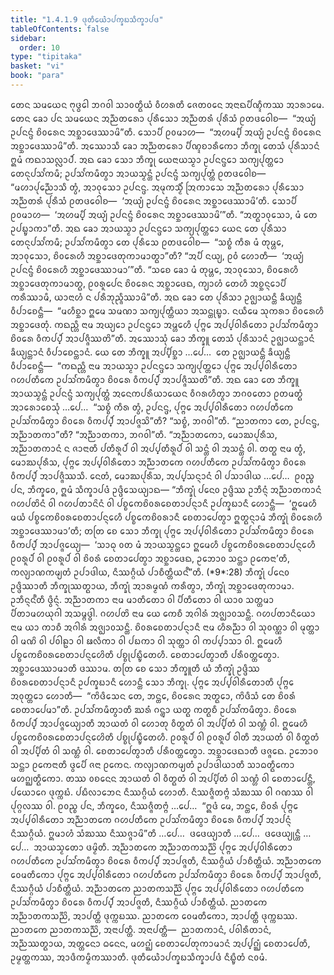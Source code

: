 ```yaml
---
title: "1.4.1.9 ᨴᩩᨲᩥᨿᩮᩫᩣᨸᨠ᩠ᨡᨭᩈᩥᨠ᩠ᨡᩣᨸᨴ"
tableOfContents: false
sidebar:
  order: 10
type: "tipitaka"
basket: "vi"
book: "para"
---
```



<DynamicBreadcrumb />

<Division number="532" book="para">

<Paragraph number="2041" book="para">
ᨲᩮᨶ ᩈᨾᨿᩮᨶ ᨻᩩᨴ᩠ᨵᩮᩤ ᨽᨣᩅᩤ ᩈᩣᩅᨲ᩠ᨳᩥᨿᩴ ᩅᩥᩉᩁᨲᩥ ᨩᩮᨲᩅᨶᩮ ᩋᨶᩣᨳᨸᩥᨱ᩠ᨯᩥᨠᩔ ᩋᩣᩁᩣᨾᩮ. ᨲᩮᨶ ᨡᩮᩣ ᨸᨶ ᩈᨾᨿᩮᨶ ᩋᨬ᩠ᨬᨲᩁᩮᩣ ᨸᩩᩁᩥᩈᩮᩣ ᩋᨬ᩠ᨬᨲᩁᩴ ᨸᩩᩁᩥᩈᩴ ᩑᨲᨴᩅᩮᩤᨧ—  “ᩋᨿ᩠ᨿᩴ ᩏᨸᨶᨶ᩠ᨴᩴ ᨧᩦᩅᩁᩮᨶ ᩋᨧ᩠ᨨᩣᨴᩮᩔᩣᨾᩦ”ᨲᩥ. ᩈᩮᩣᨸᩥ ᩑᩅᨾᩣᩉ—  “ᩋᩉᨾ᩠ᨸᩥ ᩋᨿ᩠ᨿᩴ ᩏᨸᨶᨶ᩠ᨴᩴ ᨧᩦᩅᩁᩮᨶ ᩋᨧ᩠ᨨᩣᨴᩮᩔᩣᨾᩦ”ᨲᩥ. ᩋᩔᩮᩣᩈᩥ ᨡᩮᩣ ᩋᨬ᩠ᨬᨲᩁᩮᩣ ᨸᩥᨱ᩠ᨯᨧᩣᩁᩥᨠᩮᩣ ᨽᩥᨠ᩠ᨡᩩ ᨲᩮᩈᩴ ᨸᩩᩁᩥᩈᩣᨶᩴ ᩍᨾᩴ ᨠᨳᩣᩈᩃᩖᩣᨸᩴ. ᩋᨳ ᨡᩮᩣ ᩈᩮᩣ ᨽᩥᨠ᩠ᨡᩩ ᨿᩮᨶᩣᨿᩈ᩠ᨾᩣ ᩏᨸᨶᨶ᩠ᨴᩮᩣ ᩈᨠ᩠ᨿᨸᩩᨲ᩠ᨲᩮᩣ ᨲᩮᨶᩩᨸᩈᩘᨠᨾᩥ; ᩏᨸᩈᩘᨠᨾᩥᨲ᩠ᩅᩣ ᩋᩣᨿᩈ᩠ᨾᨶ᩠ᨲᩴ ᩏᨸᨶᨶ᩠ᨴᩴ ᩈᨠ᩠ᨿᨸᩩᨲ᩠ᨲᩴ ᩑᨲᨴᩅᩮᩤᨧ—  “ᨾᩉᩣᨸᩩᨬ᩠ᨬᩮᩣᩈᩥ ᨲ᩠ᩅᩴ, ᩋᩣᩅᩩᩈᩮᩣ ᩏᨸᨶᨶ᩠ᨴ. ᩋᨾᩩᨠᩈ᩠ᨾᩥᩴ ᩒᨠᩣᩈᩮ ᩋᨬ᩠ᨬᨲᩁᩮᩣ ᨸᩩᩁᩥᩈᩮᩣ ᩋᨬ᩠ᨬᨲᩁᩴ ᨸᩩᩁᩥᩈᩴ ᩑᨲᨴᩅᩮᩤᨧ—  ‘ᩋᨿ᩠ᨿᩴ ᩏᨸᨶᨶ᩠ᨴᩴ ᨧᩦᩅᩁᩮᨶ ᩋᨧ᩠ᨨᩣᨴᩮᩔᩣᨾᩦ’ᨲᩥ. ᩈᩮᩣᨸᩥ ᩑᩅᨾᩣᩉ—  ‘ᩋᩉᨾ᩠ᨸᩥ ᩋᨿ᩠ᨿᩴ ᩏᨸᨶᨶ᩠ᨴᩴ ᨧᩦᩅᩁᩮᨶ ᩋᨧ᩠ᨨᩣᨴᩮᩔᩣᨾᩦ’”ᨲᩥ. “ᩋᨲ᩠ᨳᩣᩅᩩᩈᩮᩣ, ᨾᩴ ᨲᩮ ᩏᨸᨭ᩠ᨮᩣᨠᩣ”ᨲᩥ.
</Paragraph>

<Paragraph number="2042" book="para">
ᩋᨳ ᨡᩮᩣ ᩋᩣᨿᩈ᩠ᨾᩣ ᩏᨸᨶᨶ᩠ᨴᩮᩣ ᩈᨠ᩠ᨿᨸᩩᨲ᩠ᨲᩮᩣ ᨿᩮᨶ ᨲᩮ ᨸᩩᩁᩥᩈᩣ ᨲᩮᨶᩩᨸᩈᩘᨠᨾᩥ; ᩏᨸᩈᩘᨠᨾᩥᨲ᩠ᩅᩣ ᨲᩮ ᨸᩩᩁᩥᩈᩮ ᩑᨲᨴᩅᩮᩤᨧ—  “ᩈᨧ᩠ᨧᩴ ᨠᩥᩁ ᨾᩴ ᨲᩩᨾ᩠ᩉᩮ, ᩋᩣᩅᩩᩈᩮᩣ, ᨧᩦᩅᩁᩮᩉᩥ ᩋᨧ᩠ᨨᩣᨴᩮᨲᩩᨠᩣᨾᩣᨲ᩠ᨳᩣ”ᨲᩥ? “ᩋᨸᩥ ᨶᨿ᩠ᨿ, ᩑᩅᩴ ᩉᩮᩣᨲᩥ—  ‘ᩋᨿ᩠ᨿᩴ ᩏᨸᨶᨶ᩠ᨴᩴ ᨧᩦᩅᩁᩮᩉᩥ ᩋᨧ᩠ᨨᩣᨴᩮᩔᩣᨾᩣ’”ᨲᩥ. “ᩈᨧᩮ ᨡᩮᩣ ᨾᩴ ᨲᩩᨾ᩠ᩉᩮ, ᩋᩣᩅᩩᩈᩮᩣ, ᨧᩦᩅᩁᩮᩉᩥ ᩋᨧ᩠ᨨᩣᨴᩮᨲᩩᨠᩣᨾᩣᨲ᩠ᨳ, ᩑᩅᩁᩪᨸᩮᨶ ᨧᩦᩅᩁᩮᨶ ᩋᨧ᩠ᨨᩣᨴᩮᨳ, ᨠ᩠ᨿᩣᩉᩴ ᨲᩮᩉᩥ ᩋᨧ᩠ᨨᨶ᩠ᨶᩮᩣᨸᩥ ᨠᩁᩥᩔᩣᨾᩥ, ᨿᩣᨶᩣᩉᩴ ᨶ ᨸᩁᩥᨽᩩᨬ᩠ᨩᩥᩔᩣᨾᩦ”ᨲᩥ. ᩋᨳ ᨡᩮᩣ ᨲᩮ ᨸᩩᩁᩥᩈᩣ ᩏᨩ᩠ᨫᩣᨿᨶ᩠ᨲᩥ ᨡᩥᨿ᩠ᨿᨶ᩠ᨲᩥ ᩅᩥᨸᩣᨧᩮᨶ᩠ᨲᩥ—  “ᨾᩉᩥᨧ᩠ᨨᩣ ᩍᨾᩮ ᩈᨾᨱᩣ ᩈᨠ᩠ᨿᨸᩩᨲ᩠ᨲᩥᨿᩣ ᩋᩈᨶ᩠ᨲᩩᨭ᩠ᨮᩣ. ᨶᨿᩥᨾᩮ ᩈᩩᨠᩁᩣ ᨧᩦᩅᩁᩮᩉᩥ ᩋᨧ᩠ᨨᩣᨴᩮᨲᩩᩴ. ᨠᨳᨬ᩠ᩉᩥ ᨶᩣᨾ ᩋᨿ᩠ᨿᩮᩣ ᩏᨸᨶᨶ᩠ᨴᩮᩣ ᩋᨾ᩠ᩉᩮᩉᩥ ᨸᩩᨻ᩠ᨻᩮ ᩋᨸ᩠ᨸᩅᩤᩁᩥᨲᩮᩣ ᩏᨸᩈᩘᨠᨾᩥᨲ᩠ᩅᩣ ᨧᩦᩅᩁᩮ ᩅᩥᨠᨸ᩠ᨸᩴ ᩋᩣᨸᨩ᩠ᨩᩥᩔᨲᩦ”ᨲᩥ.
</Paragraph>

<Paragraph number="2043" book="para">
ᩋᩔᩮᩣᩈᩩᩴ ᨡᩮᩣ ᨽᩥᨠ᩠ᨡᩪ ᨲᩮᩈᩴ ᨸᩩᩁᩥᩈᩣᨶᩴ ᩏᨩ᩠ᨫᩣᨿᨶ᩠ᨲᩣᨶᩴ ᨡᩥᨿ᩠ᨿᨶ᩠ᨲᩣᨶᩴ ᩅᩥᨸᩣᨧᩮᨶ᩠ᨲᩣᨶᩴ. ᨿᩮ ᨲᩮ ᨽᩥᨠ᩠ᨡᩪ ᩋᨸ᩠ᨸᩥᨧ᩠ᨨᩣ …ᨸᩮ…  ᨲᩮ ᩏᨩ᩠ᨫᩣᨿᨶ᩠ᨲᩥ ᨡᩥᨿ᩠ᨿᨶ᩠ᨲᩥ ᩅᩥᨸᩣᨧᩮᨶ᩠ᨲᩥ—  “ᨠᨳᨬ᩠ᩉᩥ ᨶᩣᨾ ᩋᩣᨿᩈ᩠ᨾᩣ ᩏᨸᨶᨶ᩠ᨴᩮᩣ ᩈᨠ᩠ᨿᨸᩩᨲ᩠ᨲᩮᩣ ᨸᩩᨻ᩠ᨻᩮ ᩋᨸ᩠ᨸᩅᩤᩁᩥᨲᩮᩣ ᨣᩉᨸᨲᩥᨠᩮ ᩏᨸᩈᩘᨠᨾᩥᨲ᩠ᩅᩣ ᨧᩦᩅᩁᩮ ᩅᩥᨠᨸ᩠ᨸᩴ ᩋᩣᨸᨩ᩠ᨩᩥᩔᨲᩦ”ᨲᩥ.
</Paragraph>

<Paragraph number="2044" book="para">
ᩋᨳ ᨡᩮᩣ ᨲᩮ ᨽᩥᨠ᩠ᨡᩪ ᩋᩣᨿᩈ᩠ᨾᨶ᩠ᨲᩴ ᩏᨸᨶᨶ᩠ᨴᩴ ᩈᨠ᩠ᨿᨸᩩᨲ᩠ᨲᩴ ᩋᨶᩮᨠᨸᩁᩥᨿᩣᨿᩮᨶ ᩅᩥᨣᩁᩉᩥᨲ᩠ᩅᩣ ᨽᨣᩅᨲᩮᩣ ᩑᨲᨾᨲ᩠ᨳᩴ ᩋᩣᩁᩮᩣᨧᩮᩈᩩᩴ …ᨸᩮ…  “ᩈᨧ᩠ᨧᩴ ᨠᩥᩁ ᨲ᩠ᩅᩴ, ᩏᨸᨶᨶ᩠ᨴ, ᨸᩩᨻ᩠ᨻᩮ ᩋᨸ᩠ᨸᩅᩤᩁᩥᨲᩮᩣ ᨣᩉᨸᨲᩥᨠᩮ ᩏᨸᩈᩘᨠᨾᩥᨲ᩠ᩅᩣ ᨧᩦᩅᩁᩮ ᩅᩥᨠᨸ᩠ᨸᩴ ᩋᩣᨸᨩ᩠ᨩᩈᩦ”ᨲᩥ? “ᩈᨧ᩠ᨧᩴ, ᨽᨣᩅᩤ”ᨲᩥ. “ᨬᩣᨲᨠᩣ ᨲᩮ, ᩏᨸᨶᨶ᩠ᨴ, ᩋᨬ᩠ᨬᩣᨲᨠᩣ”ᨲᩥ? “ᩋᨬ᩠ᨬᩣᨲᨠᩣ, ᨽᨣᩅᩤ”ᨲᩥ. “ᩋᨬ᩠ᨬᩣᨲᨠᩮᩣ, ᨾᩮᩣᨥᨸᩩᩁᩥᩈ, ᩋᨬ᩠ᨬᩣᨲᨠᩣᨶᩴ ᨶ ᨩᩣᨶᩣᨲᩥ ᨸᨲᩥᩁᩪᨸᩴ ᩅᩤ ᩋᨸ᩠ᨸᨲᩥᩁᩪᨸᩴ ᩅᩤ ᩈᨶ᩠ᨲᩴ ᩅᩤ ᩋᩈᨶ᩠ᨲᩴ ᩅᩤ. ᨲᨲ᩠ᨳ ᨶᩣᨾ ᨲ᩠ᩅᩴ, ᨾᩮᩣᨥᨸᩩᩁᩥᩈ, ᨸᩩᨻ᩠ᨻᩮ ᩋᨸ᩠ᨸᩅᩤᩁᩥᨲᩮᩣ ᩋᨬ᩠ᨬᩣᨲᨠᩮ ᨣᩉᨸᨲᩥᨠᩮ ᩏᨸᩈᩘᨠᨾᩥᨲ᩠ᩅᩣ ᨧᩦᩅᩁᩮ ᩅᩥᨠᨸ᩠ᨸᩴ ᩋᩣᨸᨩ᩠ᨩᩥᩔᩈᩥ. ᨶᩮᨲᩴ, ᨾᩮᩣᨥᨸᩩᩁᩥᩈ, ᩋᨸ᩠ᨸᩈᨶ᩠ᨶᩣᨶᩴ ᩅᩤ ᨸᩈᩣᨴᩤᨿ …ᨸᩮ…  ᩑᩅᨬ᩠ᨧ ᨸᨶ, ᨽᩥᨠ᩠ᨡᩅᩮ, ᩍᨾᩴ ᩈᩥᨠ᩠ᨡᩣᨸᨴᩴ ᩏᨴ᩠ᨴᩥᩈᩮᨿ᩠ᨿᩣᨳ—
</Paragraph>

</Division>
<Division number="533" book="para">

<Paragraph number="2045" book="para">
<Emphasis>“ᨽᩥᨠ᩠ᨡᩩᩴ ᨸᨶᩮᩅ ᩏᨴ᩠ᨴᩥᩔ ᩏᨽᩥᨶ᩠ᨶᩴ ᩋᨬ᩠ᨬᩣᨲᨠᩣᨶᩴ ᨣᩉᨸᨲᩦᨶᩴ ᩅᩤ ᨣᩉᨸᨲᩣᨶᩦᨶᩴ ᩅᩤ ᨸᨧ᩠ᨧᩮᨠᨧᩦᩅᩁᨧᩮᨲᩣᨸᨶ᩠ᨶᩣᨶᩥ ᩏᨸᨠ᩠ᨡᨭᩣᨶᩥ ᩉᩮᩣᨶ᩠ᨲᩥ—  ‘ᩍᨾᩮᩉᩥ ᨾᨿᩴ ᨸᨧ᩠ᨧᩮᨠᨧᩦᩅᩁᨧᩮᨲᩣᨸᨶ᩠ᨶᩮᩉᩥ ᨸᨧ᩠ᨧᩮᨠᨧᩦᩅᩁᩣᨶᩥ ᨧᩮᨲᩣᨸᩮᨲ᩠ᩅᩣ ᩍᨲ᩠ᨳᨶ᩠ᨶᩣᨾᩴ ᨽᩥᨠ᩠ᨡᩩᩴ ᨧᩦᩅᩁᩮᩉᩥ ᩋᨧ᩠ᨨᩣᨴᩮᩔᩣᨾᩣ’ᨲᩥ; ᨲᨲᩕ ᨧᩮ ᩈᩮᩣ ᨽᩥᨠ᩠ᨡᩩ ᨸᩩᨻ᩠ᨻᩮ ᩋᨸ᩠ᨸᩅᩤᩁᩥᨲᩮᩣ ᩏᨸᩈᩘᨠᨾᩥᨲ᩠ᩅᩣ ᨧᩦᩅᩁᩮ ᩅᩥᨠᨸ᩠ᨸᩴ ᩋᩣᨸᨩ᩠ᨩᩮᨿ᩠ᨿ—  ‘ᩈᩣᨵᩩ ᩅᨲ ᨾᩴ ᩋᩣᨿᩈ᩠ᨾᨶ᩠ᨲᩮᩣ ᩍᨾᩮᩉᩥ ᨸᨧ᩠ᨧᩮᨠᨧᩦᩅᩁᨧᩮᨲᩣᨸᨶ᩠ᨶᩮᩉᩥ ᩑᩅᩁᩪᨸᩴ ᩅᩤ ᩑᩅᩁᩪᨸᩴ ᩅᩤ ᨧᩦᩅᩁᩴ ᨧᩮᨲᩣᨸᩮᨲ᩠ᩅᩣ ᩋᨧ᩠ᨨᩣᨴᩮᨳ, ᩏᨽᩮᩣᩅ ᩈᨶ᩠ᨲᩣ ᩑᨠᩮᨶᩣ’ᨲᩥ, ᨠᩃ᩠ᨿᩣᨱᨠᨾ᩠ᨿᨲᩴ ᩏᨸᩣᨴᩤᨿ, ᨶᩥᩔᨣ᩠ᨣᩥᨿᩴ ᨸᩣᨧᩥᨲ᩠ᨲᩥᨿᨶ᩺”</Emphasis>ᨲᩥ. (*9*:<Emphasis>28</Emphasis>)
</Paragraph>

</Division>
<Division number="534" book="para">

<Paragraph number="2046" book="para">
<Emphasis>ᨽᩥᨠ᩠ᨡᩩᩴ ᨸᨶᩮᩅ ᩏᨴ᩠ᨴᩥᩔᩣ</Emphasis>ᨲᩥ ᨽᩥᨠ᩠ᨡᩩᩔᨲ᩠ᨳᩣᨿ, ᨽᩥᨠ᩠ᨡᩩᩴ ᩋᩣᩁᨾ᩠ᨾᨱᩴ ᨠᩁᩥᨲ᩠ᩅᩣ, ᨽᩥᨠ᩠ᨡᩩᩴ ᩋᨧ᩠ᨨᩣᨴᩮᨲᩩᨠᩣᨾᩣ.
</Paragraph>

<Paragraph number="2047" book="para">
<Emphasis>ᩏᨽᩥᨶ᩠ᨶᨶ᩺</Emphasis>ᨲᩥ ᨴ᩠ᩅᩥᨶ᩠ᨶᩴ.
</Paragraph>

<Paragraph number="2048" book="para">
<Emphasis>ᩋᨬ᩠ᨬᩣᨲᨠᩣ</Emphasis> ᨶᩣᨾ ᨾᩣᨲᩥᨲᩮᩣ ᩅᩤ ᨸᩥᨲᩥᨲᩮᩣ ᩅᩤ ᨿᩣᩅ ᩈᨲ᩠ᨲᨾᩣ ᨸᩥᨲᩣᨾᩉᨿᩩᨣᩤ ᩋᩈᨾ᩠ᨻᨴ᩠ᨵᩤ.
</Paragraph>

<Paragraph number="2049" book="para">
<Emphasis>ᨣᩉᨸᨲᩦ</Emphasis> ᨶᩣᨾ ᨿᩮ ᨠᩮᨧᩥ ᩋᨣᩤᩁᩴ ᩋᨩ᩠ᨫᩣᩅᩈᨶ᩠ᨲᩥ.
</Paragraph>

<Paragraph number="2050" book="para">
<Emphasis>ᨣᩉᨸᨲᩣᨶᩥᨿᩮᩣ</Emphasis> ᨶᩣᨾ ᨿᩣ ᨠᩣᨧᩥ ᩋᨣᩤᩁᩴ ᩋᨩ᩠ᨫᩣᩅᩈᨶ᩠ᨲᩥ.
</Paragraph>

<Paragraph number="2051" book="para">
<Emphasis>ᨧᩦᩅᩁᨧᩮᨲᩣᨸᨶ᩠ᨶᩣᨶᩥ</Emphasis> ᨶᩣᨾ ᩉᩥᩁᨬ᩠ᨬᩣ ᩅᩤ ᩈᩩᩅᨱ᩠ᨱᩣ ᩅᩤ ᨾᩩᨲ᩠ᨲᩣ ᩅᩤ ᨾᨱᩦ ᩅᩤ ᨸᩅᩤᩊᩣ ᩅᩤ ᨹᩃᩥᨠᩣ ᩅᩤ ᨸᨭᨠᩣ ᩅᩤ ᩈᩩᨲ᩠ᨲᩣ ᩅᩤ ᨠᨸ᩠ᨸᩣᩈᩣ ᩅᩤ.
</Paragraph>

<Paragraph number="2052" book="para">
<Emphasis>ᩍᨾᩮᩉᩥ ᨸᨧ᩠ᨧᩮᨠᨧᩦᩅᩁᨧᩮᨲᩣᨸᨶ᩠ᨶᩮᩉᩦ</Emphasis>ᨲᩥ ᨸᨧ᩠ᨧᩩᨸᨭ᩠ᨮᩥᨲᩮᩉᩥ.
</Paragraph>

<Paragraph number="2053" book="para">
<Emphasis>ᨧᩮᨲᩣᨸᩮᨲ᩠ᩅᩣ</Emphasis>ᨲᩥ ᨸᩁᩥᩅᨲ᩠ᨲᩮᨲ᩠ᩅᩣ.
</Paragraph>

<Paragraph number="2054" book="para">
<Emphasis>ᩋᨧ᩠ᨨᩣᨴᩮᩔᩣᨾᩣ</Emphasis>ᨲᩥ ᨴᩔᩣᨾ.
</Paragraph>

<Paragraph number="2055" book="para">
<Emphasis>ᨲᨲᩕ ᨧᩮ ᩈᩮᩣ ᨽᩥᨠ᩠ᨡᩪ</Emphasis>ᨲᩥ ᨿᩴ ᨽᩥᨠ᩠ᨡᩩᩴ ᩏᨴ᩠ᨴᩥᩔ ᨧᩦᩅᩁᨧᩮᨲᩣᨸᨶ᩠ᨶᩣᨶᩥ ᩏᨸᨠ᩠ᨡᨭᩣᨶᩥ ᩉᩮᩣᨶ᩠ᨲᩥ ᩈᩮᩣ ᨽᩥᨠ᩠ᨡᩩ.
</Paragraph>

<Paragraph number="2056" book="para">
<Emphasis>ᨸᩩᨻ᩠ᨻᩮ ᩋᨸ᩠ᨸᩅᩤᩁᩥᨲᩮᩣ</Emphasis>ᨲᩥ ᨸᩩᨻ᩠ᨻᩮ ᩋᩅᩩᨲ᩠ᨲᩮᩣ ᩉᩮᩣᨲᩥ—  “ᨠᩦᨴᩥᩈᩮᨶ ᨲᩮ, ᨽᨶ᩠ᨲᩮ, ᨧᩦᩅᩁᩮᨶ ᩋᨲ᩠ᨳᩮᩣ, ᨠᩦᨴᩥᩈᩴ ᨲᩮ ᨧᩦᩅᩁᩴ ᨧᩮᨲᩣᨸᩮᨾᩣ”ᨲᩥ.
</Paragraph>

<Paragraph number="2057" book="para">
<Emphasis>ᩏᨸᩈᩘᨠᨾᩥᨲ᩠ᩅᩣ</Emphasis>ᨲᩥ ᨥᩁᩴ ᨣᨶ᩠ᨲ᩠ᩅᩣ ᨿᨲ᩠ᨳ ᨠᨲ᩠ᨳᨧᩥ ᩏᨸᩈᩘᨠᨾᩥᨲ᩠ᩅᩣ.
</Paragraph>

<Paragraph number="2058" book="para">
<Emphasis>ᨧᩦᩅᩁᩮ ᩅᩥᨠᨸ᩠ᨸᩴ ᩋᩣᨸᨩ᩠ᨩᩮᨿ᩠ᨿᩣ</Emphasis>ᨲᩥ ᩋᩣᨿᨲᩴ ᩅᩤ ᩉᩮᩣᨲᩩ ᩅᩥᨲ᩠ᨳᨲᩴ ᩅᩤ ᩋᨸ᩠ᨸᩥᨲᩴ ᩅᩤ ᩈᨱ᩠ᩉᩴ ᩅᩤ.
</Paragraph>

<Paragraph number="2059" book="para">
<Emphasis>ᩍᨾᩮᩉᩥ ᨸᨧ᩠ᨧᩮᨠᨧᩦᩅᩁᨧᩮᨲᩣᨸᨶ᩠ᨶᩮᩉᩦ</Emphasis>ᨲᩥ ᨸᨧ᩠ᨧᩩᨸᨭ᩠ᨮᩥᨲᩮᩉᩥ.
</Paragraph>

<Paragraph number="2060" book="para">
<Emphasis>ᩑᩅᩁᩪᨸᩴ ᩅᩤ ᩑᩅᩁᩪᨸᩴ ᩅᩤ</Emphasis>ᨲᩥ ᩋᩣᨿᨲᩴ ᩅᩤ ᩅᩥᨲ᩠ᨳᨲᩴ ᩅᩤ ᩋᨸ᩠ᨸᩥᨲᩴ ᩅᩤ ᩈᨱ᩠ᩉᩴ ᩅᩤ.
</Paragraph>

<Paragraph number="2061" book="para">
<Emphasis>ᨧᩮᨲᩣᨸᩮᨲ᩠ᩅᩣ</Emphasis>ᨲᩥ ᨸᩁᩥᩅᨲ᩠ᨲᩮᨲ᩠ᩅᩣ.
</Paragraph>

<Paragraph number="2062" book="para">
<Emphasis>ᩋᨧ᩠ᨨᩣᨴᩮᨳᩣ</Emphasis>ᨲᩥ ᨴᨩ᩠ᨩᩮᨳ.
</Paragraph>

<Paragraph number="2063" book="para">
<Emphasis>ᩏᨽᩮᩣᩅ ᩈᨶ᩠ᨲᩣ ᩑᨠᩮᨶᩣ</Emphasis>ᨲᩥ ᨴ᩠ᩅᩮᨸᩥ ᨩᨶᩣ ᩑᨠᩮᨶ.
</Paragraph>

<Paragraph number="2064" book="para">
<Emphasis>ᨠᩃ᩠ᨿᩣᨱᨠᨾ᩠ᨿᨲᩴ ᩏᨸᩣᨴᩤᨿᩣ</Emphasis>ᨲᩥ ᩈᩣᨵᨲ᩠ᨳᩥᨠᩮᩣ ᨾᩉᨣ᩠ᨥᨲ᩠ᨳᩥᨠᩮᩣ.
</Paragraph>

<Paragraph number="2065" book="para">
ᨲᩔ ᩅᨧᨶᩮᨶ ᩋᩣᨿᨲᩴ ᩅᩤ ᩅᩥᨲ᩠ᨳᨲᩴ ᩅᩤ ᩋᨸ᩠ᨸᩥᨲᩴ ᩅᩤ ᩈᨱ᩠ᩉᩴ ᩅᩤ ᨧᩮᨲᩣᨸᩮᨶ᩠ᨲᩥ, ᨸᨿᩮᩣᨣᩮ ᨴᩩᨠ᩠ᨠᨭᩴ. ᨸᨭᩥᩃᩣᨽᩮᨶ ᨶᩥᩔᨣ᩠ᨣᩥᨿᩴ ᩉᩮᩣᨲᩥ. ᨶᩥᩔᨩ᩠ᨩᩥᨲᨻ᩠ᨻᩴ ᩈᩴᨥᩔ ᩅᩤ ᨣᨱᩔ ᩅᩤ ᨸᩩᨣ᩠ᨣᩃᩔ ᩅᩤ. ᩑᩅᨬ᩠ᨧ ᨸᨶ, ᨽᩥᨠ᩠ᨡᩅᩮ, ᨶᩥᩔᨩ᩠ᨩᩥᨲᨻ᩠ᨻᩴ …ᨸᩮ…  “ᩍᨴᩴ ᨾᩮ, ᨽᨶ᩠ᨲᩮ, ᨧᩦᩅᩁᩴ ᨸᩩᨻ᩠ᨻᩮ ᩋᨸ᩠ᨸᩅᩤᩁᩥᨲᩮᩣ ᩋᨬ᩠ᨬᩣᨲᨠᩮ ᨣᩉᨸᨲᩥᨠᩮ ᩏᨸᩈᩘᨠᨾᩥᨲ᩠ᩅᩣ ᨧᩦᩅᩁᩮ ᩅᩥᨠᨸ᩠ᨸᩴ ᩋᩣᨸᨶ᩠ᨶᩴ ᨶᩥᩔᨣ᩠ᨣᩥᨿᩴ. ᩍᨾᩣᩉᩴ ᩈᩴᨥᩔ ᨶᩥᩔᨩ᩠ᨩᩣᨾᩦ”ᨲᩥ …ᨸᩮ…  ᨴᨴᩮᨿ᩠ᨿᩣᨲᩥ …ᨸᩮ…  ᨴᨴᩮᨿ᩠ᨿᩩᨶ᩠ᨲᩥ …ᨸᩮ…  ᩋᩣᨿᩈ᩠ᨾᨲᩮᩣ ᨴᨾ᩠ᨾᩦᨲᩥ.
</Paragraph>

</Division>
<Division number="535" book="para">

<Paragraph number="2066" book="para">
ᩋᨬ᩠ᨬᩣᨲᨠᩮ ᩋᨬ᩠ᨬᩣᨲᨠᩈᨬ᩠ᨬᩦ ᨸᩩᨻ᩠ᨻᩮ ᩋᨸ᩠ᨸᩅᩤᩁᩥᨲᩮᩣ ᨣᩉᨸᨲᩥᨠᩮ ᩏᨸᩈᩘᨠᨾᩥᨲ᩠ᩅᩣ ᨧᩦᩅᩁᩮ ᩅᩥᨠᨸ᩠ᨸᩴ ᩋᩣᨸᨩ᩠ᨩᨲᩥ, ᨶᩥᩔᨣ᩠ᨣᩥᨿᩴ ᨸᩣᨧᩥᨲ᩠ᨲᩥᨿᩴ. ᩋᨬ᩠ᨬᩣᨲᨠᩮ ᩅᩮᨾᨲᩥᨠᩮᩣ ᨸᩩᨻ᩠ᨻᩮ ᩋᨸ᩠ᨸᩅᩤᩁᩥᨲᩮᩣ ᨣᩉᨸᨲᩥᨠᩮ ᩏᨸᩈᩘᨠᨾᩥᨲ᩠ᩅᩣ ᨧᩦᩅᩁᩮ ᩅᩥᨠᨸ᩠ᨸᩴ ᩋᩣᨸᨩ᩠ᨩᨲᩥ, ᨶᩥᩔᨣ᩠ᨣᩥᨿᩴ ᨸᩣᨧᩥᨲ᩠ᨲᩥᨿᩴ. ᩋᨬ᩠ᨬᩣᨲᨠᩮ ᨬᩣᨲᨠᩈᨬ᩠ᨬᩦ ᨸᩩᨻ᩠ᨻᩮ ᩋᨸ᩠ᨸᩅᩤᩁᩥᨲᩮᩣ ᨣᩉᨸᨲᩥᨠᩮ ᩏᨸᩈᩘᨠᨾᩥᨲ᩠ᩅᩣ ᨧᩦᩅᩁᩮ ᩅᩥᨠᨸ᩠ᨸᩴ ᩋᩣᨸᨩ᩠ᨩᨲᩥ, ᨶᩥᩔᨣ᩠ᨣᩥᨿᩴ ᨸᩣᨧᩥᨲ᩠ᨲᩥᨿᩴ.
</Paragraph>

<Paragraph number="2067" book="para">
ᨬᩣᨲᨠᩮ ᩋᨬ᩠ᨬᩣᨲᨠᩈᨬ᩠ᨬᩦ, ᩋᩣᨸᨲ᩠ᨲᩥ ᨴᩩᨠ᩠ᨠᨭᩔ. ᨬᩣᨲᨠᩮ ᩅᩮᨾᨲᩥᨠᩮᩣ, ᩋᩣᨸᨲ᩠ᨲᩥ ᨴᩩᨠ᩠ᨠᨭᩔ. ᨬᩣᨲᨠᩮ ᨬᩣᨲᨠᩈᨬ᩠ᨬᩦ, ᩋᨶᩣᨸᨲ᩠ᨲᩥ.
</Paragraph>

</Division>
<Division number="536" book="para">

<Paragraph number="2068" book="para">
ᩋᨶᩣᨸᨲ᩠ᨲᩥ—  ᨬᩣᨲᨠᩣᨶᩴ, ᨸᩅᩤᩁᩥᨲᩣᨶᩴ, ᩋᨬ᩠ᨬᩔᨲ᩠ᨳᩣᨿ, ᩋᨲ᩠ᨲᨶᩮᩣ ᨵᨶᩮᨶ, ᨾᩉᨣ᩠ᨥᩴ ᨧᩮᨲᩣᨸᩮᨲᩩᨠᩣᨾᩣᨶᩴ ᩋᨸ᩠ᨸᨣ᩠ᨥᩴ ᨧᩮᨲᩣᨸᩮᨲᩥ, ᩏᨾ᩠ᨾᨲ᩠ᨲᨠᩔ, ᩋᩣᨴᩥᨠᨾ᩠ᨾᩥᨠᩔᩣᨲᩥ.

</Paragraph>
</Division>

<Paragraph number="2069" type="center" book="para">
ᨴᩩᨲᩥᨿᩮᩫᩣᨸᨠ᩠ᨡᨭᩈᩥᨠ᩠ᨡᩣᨸᨴᩴ ᨶᩥᨭ᩠ᨮᩥᨲᩴ ᨶᩅᨾᩴ.
</Paragraph>